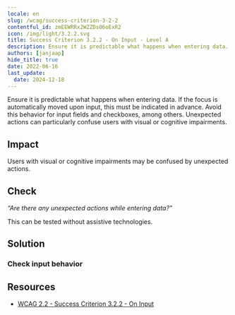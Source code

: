 ```yaml
---
locale: en
slug: /wcag/success-criterion-3-2-2
contentful_id: zmEEWRRx2WZZDs06oExR2
icon: /img/light/3.2.2.svg
title: Success Criterion 3.2.2 - On Input - Level A
description: Ensure it is predictable what happens when entering data. If the focus is automatically moved upon input, this must be indicated in advance. Avoid this behavior for input fields and checkboxes, among others. Unexpected actions can particularly confuse users with visual or cognitive impairments.
authors: [janjaap]
hide_title: true
date: 2022-06-16
last_update:
  date: 2024-12-18
---
```


<Hero
  title="On Input"
  image="/img/light/3.2.2.svg"
  alt="WCAG 3.2.2 icon"
  prefix="Success Criterion 3.2.2"
  suffix="Level A"
/>

Ensure it is predictable what happens when entering data. If the focus is automatically moved upon input, this must be indicated in advance. Avoid this behavior for input fields and checkboxes, among others. Unexpected actions can particularly confuse users with visual or cognitive impairments.

## Impact

Users with visual or cognitive impairments may be confused by unexpected actions.

## Check

*“Are there any unexpected actions while entering data?”*

This can be tested without assistive technologies.

## Solution

### Check input behavior

<CodeSample id="input-predictable" locale="en"/>

## Resources

- [WCAG 2.2 - Success Criterion 3.2.2 - On Input](https://www.w3.org/TR/WCAG22/#on-input)
